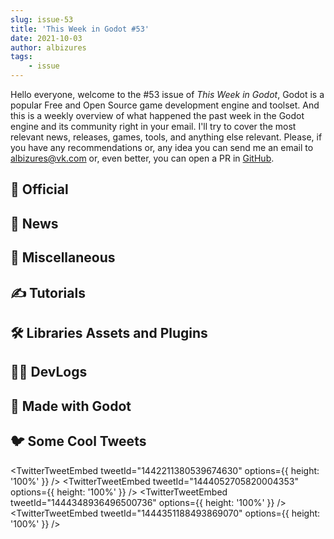 ```yaml
---
slug: issue-53
title: 'This Week in Godot #53'
date: 2021-10-03
author: albizures
tags:
	- issue
---
```


Hello everyone, welcome to the #53 issue of _This Week in Godot_, Godot is a popular Free and Open Source game development engine and toolset. And this is a weekly overview of what happened the past week in the Godot engine and its community right in your email. I'll try to cover the most relevant news, releases, games, tools, and anything else relevant. Please, if you have any recommendations or, any idea you can send me an email to albizures@vk.com or, even better, you can open a PR in [GitHub](https://github.com/albizures/ThisWeekInGodot).

## 👮 Official

<Card
	author="Bastiaan Olij"
	link="https://godotengine.org/article/introducing-gd-extensions"
	section="Official"
	label="Introducing GDNative’s successor, GDExtension"
	description="Godot is getting a new plugin interface called GDExtension, an evolution of GDNative."
	publisher="Godot Engine"
	icon="https://godotengine.org/themes/godotengine/assets/favicon.png"
	cover="https://godotengine.org/storage/app/uploads/public/615/1af/2c5/6151af2c5f132737201406.png"
	date="2021-09-27T09:00:00.000Z"
/>

<Card
	author="Rémi Verschelde"
	link="https://godotengine.org/article/maintenance-release-godot-3-3-4"
	section="Official"
	label="Maintenance release: Godot 3.3.4"
	description="Godot 3.3.4 is a maintenance release and a recommended update for all Godot 3.x users. "
	publisher="Godot Engine"
	icon="https://godotengine.org/themes/godotengine/assets/favicon.png"
	cover="https://godotengine.org/storage/app/uploads/public/615/6f0/e4d/6156f0e4d51a0814323028.jpg"
	date="2021-10-01T09:00:00.000Z"
/>

## 📰 News

<Card
	author="Gamefromscratch"
	link="https://youtu.be/7PpOgnujtAg"
	section="News"
	label="GDNative is Dead. Long Live GDExtension!"
	description="Today Godot have just merged changes to the GDNative extension system."
	publisher="YouTube"
	icon="https://www.youtube.com/s/desktop/18284868/img/favicon_144x144.png"
	cover="https://i.ytimg.com/vi/7PpOgnujtAg/maxresdefault.jpg"
	date="2021-09-27T00:00:00.000Z"
/>

<Card
	author="Redefine Gamedev"
	link="https://youtu.be/4RmFpXF1n1s"
	section="News"
	label="The Godot Event you shouldn’t miss"
	description="GoGodotJam is Godot’s Community Festival with a Jam. The first version was in May 2021. The next one is confirmed soon."
	publisher="YouTube"
	icon="https://www.youtube.com/s/desktop/18284868/img/favicon_144x144.png"
	cover="https://i.ytimg.com/vi/4RmFpXF1n1s/maxresdefault.jpg"
	date="2021-10-01T00:00:00.000Z"
/>

## 🤷 Miscellaneous

<Card
	author="theAleks"
	link="https://youtu.be/fR5Yur8m630"
	section="Miscellaneous"
	label="Making a game in an hour in Godot"
	description="Today I decided to try to make a game in an hour using the Godot game engine."
	publisher="YouTube"
	icon="https://www.youtube.com/s/desktop/18284868/img/favicon_144x144.png"
	cover="https://i.ytimg.com/vi/fR5Yur8m630/maxresdefault.jpg"
	date="2021-10-02T00:00:00.000Z"
/>

<Card
	author="Gonzalo Gutiérrez"
	link="https://godotes.com/issues/sorry-godot-bros"
	section="Miscellaneous"
	label="“Sorry Godot Bros” - Mark Brown"
	description="Godot will...not be the engine Mark Brown will use for his first attempt at making a game."
	publisher="Godot Notes"
	icon="https://godotes.com/content/images/2020/12/GodotesLogo2-3.svg"
	cover="https://godotes.com/content/images/2021/10/tutorialgmtk-2.png"
	date="2021-10-01T18:22:15.000Z"
/>

<Card
	author="AhmedElTabarani"
	link="https://github.com/AhmedElTabarani/AnimationRecorder"
	section="Miscellaneous"
	label="Animation Recorder"
	description="a tool that Recording any animation of AnimationPlayer"
	publisher="GitHub"
	icon="https://github.com/windows-tile.png"
	cover="https://opengraph.githubassets.com/b9af6f23c437466eb5f123f4a5905b741bd6e8b572809713132fa9a43aec84d7/AhmedElTabarani/AnimationRecorder"
	date="2021-10-02T09:00:00.000Z"
/>

<Card
	author="CodingKaiju"
	link="https://youtu.be/Nq7gymejIus"
	section="Miscellaneous"
	label="Godot 2D is So Much Better"
	description="Godot 4.0’s tile editor is so cool. The new multiplayer system will make multiplayer games easier to implement."
	publisher="YouTube"
	icon="https://www.youtube.com/s/desktop/18284868/img/favicon_144x144.png"
	cover="https://i.ytimg.com/vi/Nq7gymejIus/maxresdefault.jpg"
	date="2021-10-01T00:00:00.000Z"
/>

<Card
	author="PlayWithFurcifer"
	link="https://youtu.be/vufx7DCMhvs"
	section="Miscellaneous"
	label="Godot Engine Showcase | 10 Amazing Games"
	description="There are so many awesome Godot games coming up. We present 10 of them, covering all kinds of genres!"
	publisher="YouTube"
	icon="https://www.youtube.com/s/desktop/18284868/img/favicon_144x144.png"
	cover="https://i.ytimg.com/vi/vufx7DCMhvs/maxresdefault.jpg"
	date="2021-10-03T00:00:00.000Z"
/>

<Card
	author="PlayWithFurcifer"
	link="https://youtu.be/pc0vifCsfpk"
	section="Miscellaneous"
	label="We Turned The Game of Life into a Dancefloor | Godot Engine"
	description="Find out why we added a Turing complete dancefloor to our Godot Engine indie game."
	publisher="YouTube"
	icon="https://www.youtube.com/s/desktop/18284868/img/favicon_144x144.png"
	cover="https://i.ytimg.com/vi/pc0vifCsfpk/maxresdefault.jpg"
	date="2021-09-26T00:00:00.000Z"
/>

## ✍️ Tutorials

<Card
	author="Duroxxigar"
	link="https://youtu.be/WtCqkYxQBDE"
	section="Tutorials"
	label="Godot Networking 3.x: Learn Godot Networking in 47 minutes"
	description="The viewer is expected to have some experience with Godot. This video does not cover everything about Godot - just the pieces needed to get started with Godot"
	publisher="YouTube"
	icon="https://www.youtube.com/s/desktop/18284868/img/favicon_144x144.png"
	cover="https://i.ytimg.com/vi/WtCqkYxQBDE/maxresdefault.jpg"
	date="2021-10-02T00:00:00.000Z"
/>

<Card
	author="AJ08Coder"
	link="https://youtu.be/yFFFGPK8CSQ"
	section="Tutorials"
	label="How to make Tower Defense game in 10 minutes"
	description="This video will show you how to make a good and easy Tower Defense game in the Godot Engine in 12 minutes!"
	publisher="YouTube"
	icon="https://www.youtube.com/s/desktop/18284868/img/favicon_144x144.png"
	cover="https://i.ytimg.com/vi/yFFFGPK8CSQ/hqdefault.jpg"
	date="2021-10-02T00:00:00.000Z"
/>

<Card
	author="Arith metic"
	link="https://youtu.be/9fbnuKkj5Fw"
	section="Tutorials"
	label="How to Enter a House - Godot Tutorial"
	description="After receiving a request for how to making something like this I thought I might as well make a tutorial."
	publisher="YouTube"
	icon="https://www.youtube.com/s/desktop/18284868/img/favicon_144x144.png"
	cover="https://i.ytimg.com/vi/9fbnuKkj5Fw/maxresdefault.jpg"
	date="2021-10-02T00:00:00.000Z"
/>

<Card
	author="Obi-Gun Kenobi"
	link="https://youtu.be/jyUt7kfPmLY"
	section="Tutorials"
	label="How to make Ragdolls in Godot"
	description="How to make/set up 3D Ragdolls in Godot engine"
	publisher="YouTube"
	icon="https://www.youtube.com/s/desktop/18284868/img/favicon_144x144.png"
	cover="https://i.ytimg.com/vi/jyUt7kfPmLY/maxresdefault.jpg"
	date="2021-10-03T00:00:00.000Z"
/>

<Card
	author="Ghostbit Studios"
	link="https://youtu.be/MKsr119jyzs"
	section="Tutorials"
	label="How to make a Wave Spawner in Godot in under 7 Minutes part 1/2"
	description=""
	publisher="YouTube"
	icon="https://www.youtube.com/s/desktop/18284868/img/favicon_144x144.png"
	cover="https://i.ytimg.com/vi/MKsr119jyzs/maxresdefault.jpg"
	date="2021-09-29T00:00:00.000Z"
/>

<Card
	author="Rungeon"
	link="https://youtu.be/Z5DoZi-YxfI"
	section="Tutorials"
	label="Godot Change shader params from GDScript"
	description=""
	publisher="YouTube"
	icon="https://www.youtube.com/s/desktop/18284868/img/favicon_144x144.png"
	cover="https://i.ytimg.com/vi/Z5DoZi-YxfI/maxresdefault.jpg"
	date="2021-09-30T00:00:00.000Z"
/>

<Card
	author="null"
	link="https://urodelagames.github.io/2021/09/29/godot-tweens-by-example/"
	section="Tutorials"
	label="Godot Tweens by Example"
	description="This blog post gives concrete examples on how to use Godot Tweens."
	publisher="Urodela Games"
	icon="https://urodelagames.github.io/public/urodela-logo-transparent.png"
	cover="https://raw.githubusercontent.com/urodelagames/urodelagames.github.io/master/photos/CloseUp.PNG"
	date="2021-09-29T09:00:00.000Z"
/>

<Card
	author="GDQuest"
	link="https://youtu.be/8Ty39l2YP40"
	section="Tutorials"
	label="The Ultimate Godot Cookbook: Node Essentials (early access)"
	description="Get the 4 free Godot Node Essentials guides"
	publisher="YouTube"
	icon="https://www.youtube.com/s/desktop/18284868/img/favicon_144x144.png"
	cover="https://i.ytimg.com/vi/8Ty39l2YP40/maxresdefault.jpg"
	date="2021-09-30T00:00:00.000Z"
/>

<Card
	author="Kmitt 91"
	link="https://youtu.be/yaxNGUf1FUs"
	section="Tutorials"
	label="Blend Objects with Terrains in Godot 3.3/4.0"
	description="In this Video I show you how you can create a basic mesh-terrain blending with triplanar mapping, in Godot 3.3.3."
	publisher="YouTube"
	icon="https://www.youtube.com/s/desktop/18284868/img/favicon_144x144.png"
	cover="https://i.ytimg.com/vi/yaxNGUf1FUs/maxresdefault.jpg"
	date="2021-10-02T00:00:00.000Z"
/>

## 🛠 Libraries Assets and Plugins

<Card
	author="ImageParSeconde"
	link="https://godotengine.org/asset-library/asset/1047"
	section="Libraries Assets and Add-ons"
	label="Animated LowPoly Pistol"
	description="An animated lowpoly Pistol for your game project!"
	publisher="Godot Asset Library"
	icon="https://godotengine.org/themes/godotengine/assets/favicon.png"
	cover="https://i.ibb.co/r7xhRG1/1.jpg"
	date="2021-09-18"
/>

<Card
	author="QodotPlugin"
	link="https://github.com/QodotPlugin/qodot-plugin"
	section="Libraries Assets and Add-ons"
	label="Godot Plugin"
	description="Quake .map support for Godot"
	publisher="GitHub"
	icon="https://github.com/windows-tile.png"
	cover="https://repository-images.githubusercontent.com/224946052/06acfd80-38c3-11ea-8546-fc1c11be70c1"
	date="2021-09-30T09:00:00.000Z"
/>

<Card
	author="arlez80"
	link="https://godotshaders.com/shader/radical-blur-shader/"
	section="Libraries Assets and Add-ons"
	label="Radial Blur Shader"
	description="A radial blur shader."
	publisher="Godot Shaders"
	icon="https://godotshaders.com/wp-content/uploads/2021/01/favicon.png"
	cover="http://godotshaders.com/wp-content/uploads/2021/01/ss.jpg"
	date="2021-09-29T08:00:51.000Z"
/>

<Card
	author="AndreaTerenz"
	link="https://godotshaders.com/shader/simple-spatial-crt-effect/"
	section="Libraries Assets and Add-ons"
	label="Simple spatial CRT effect"
	description="Simple spatial shaders for a fake CRT effect, useful for in-game screens"
	publisher="Godot Shaders"
	icon="https://godotshaders.com/wp-content/uploads/2021/01/favicon.png"
	cover="http://godotshaders.com/wp-content/uploads/2021/01/Cover-5.jpg"
	date="2021-09-27T17:34:42.000Z"
/>

<Card
	author="DeerTears"
	link="https://godotshaders.com/shader/screenspace-tiled-texturing/"
	section="Libraries Assets and Add-ons"
	label="Screenspace Tiled Texturing"
	description="A way to mimic textured animation, “the Chowder effect”, or “the Gankutsuou effect”."
	publisher="Godot Shaders"
	icon="https://godotshaders.com/wp-content/uploads/2021/01/favicon.png"
	cover="https://godotshaders.com/wp-content/uploads/2021/01/banner-1.png"
	date="2021-09-30T00:34:05.000Z"
/>

<Card
	author="Hugo4IT"
	link="https://godotengine.org/asset-library/asset/1063"
	section="Libraries Assets and Add-ons"
	label="Iconify"
	description="Iconify offers an easily accessible Icon picker so you can focus on building a good editor UI without constantly switching tabs to assign them via script."
	publisher="Godot Asset Library"
	icon="https://godotengine.org/themes/godotengine/assets/favicon.png"
	cover="https://raw.githubusercontent.com/Hugo4IT/Iconify/master/res/Icon.png"
	date="2021-10-03"
/>

<Card
	author="Skelteon"
	link="https://godotengine.org/asset-library/asset/1058"
	section="Libraries Assets and Add-ons"
	label="GoDAW"
	description="GoDAW introduces custom nodes that allow devs to generate sound effects in real-time, using ADSR envelopes."
	publisher="Godot Asset Library"
	icon="https://godotengine.org/themes/godotengine/assets/favicon.png"
	cover="https://github.com/RoseAndres/GoDAW/raw/main/godaw/addons/godaw/godaw_channel_orange-blue_150x150.png"
	date="2021-09-30"
/>

## 🧑‍💻 DevLogs

<Card
	author="Quantum Code"
	link="https://youtu.be/q3wh8WGmS-U"
	section="DevLogs"
	label="Adding Citizens to my 2D Infinite City Builder"
	description="Devlog 4: An original and unique 2D strategy /city builder game made with #GodotEngine and C#"
	publisher="YouTube"
	icon="https://www.youtube.com/s/desktop/18284868/img/favicon_144x144.png"
	cover="https://i.ytimg.com/vi/q3wh8WGmS-U/maxresdefault.jpg"
	date="2021-10-02T00:00:00.000Z"
/>

<Card
	author="Devinthewater"
	link="https://youtu.be/0F1RFzcJOxU"
	section="DevLogs"
	label="I Added More Demons | Penitent Devlog 14"
	description="I’ve spent some more time modelling, rigging, texturing and what not."
	publisher="YouTube"
	icon="https://www.youtube.com/s/desktop/18284868/img/favicon_144x144.png"
	cover="https://i.ytimg.com/vi/0F1RFzcJOxU/maxresdefault.jpg"
	date="2021-10-01T00:00:00.000Z"
/>

<Card
	author="MrEliptik"
	link="https://youtu.be/siM7FhrnuB8"
	section="DevLogs"
	label="Testing NEW MAPS! (DASHPONG devlog #3)"
	description="In this third devlog, I’ll show you new maps I’ve created, some tests for the Steam integration and various bug fixes and improvements!"
	publisher="YouTube"
	icon="https://www.youtube.com/s/desktop/18284868/img/favicon_144x144.png"
	cover="https://i.ytimg.com/vi/siM7FhrnuB8/maxresdefault.jpg"
	date="2021-10-01T00:00:00.000Z"
/>

<Card
	author="RyderGaming"
	link="https://youtu.be/2dLS6Sxz9qE"
	section="DevLogs"
	label="Miért használj verziókezelő szoftvereket - Veloce Devlog #1"
	description="Magyar felirat elérhető, kattints a feliratok gombra."
	publisher="YouTube"
	icon="https://www.youtube.com/s/desktop/18284868/img/favicon_144x144.png"
	cover="https://i.ytimg.com/vi/2dLS6Sxz9qE/maxresdefault.jpg"
	date="2021-10-03T00:00:00.000Z"
/>

<Card
	author="DawnDev"
	link="https://youtu.be/v1hK7qBHkXM"
	section="DevLogs"
	label="Releasing my Game!!! - Devlog 5 (Godot)"
	description="Hey Guys, and welcome to my final devlog on my game Slime Smashers!!"
	publisher="YouTube"
	icon="https://www.youtube.com/s/desktop/18284868/img/favicon_144x144.png"
	cover="https://i.ytimg.com/vi/v1hK7qBHkXM/maxresdefault.jpg"
	date="2021-10-02T00:00:00.000Z"
/>

<Card
	author="Agni Rakai Sahakarya"
	link="https://youtu.be/i2wUaNW6WFo"
	section="DevLogs"
	label="Combat System and Enemy AI in Godot Engine, Wijayakusuma devlog 4"
	description=""
	publisher="YouTube"
	icon="https://www.youtube.com/s/desktop/18284868/img/favicon_144x144.png"
	cover="https://i.ytimg.com/vi/i2wUaNW6WFo/maxresdefault.jpg"
	date="2021-09-30T00:00:00.000Z"
/>

<Card
	author="DevDuck"
	link="https://youtu.be/shiwiKd-R3g"
	section="DevLogs"
	label="Building the Feature I’ve Always Wanted in my Dream RPG!"
	description="Welcome to another devlog for Dauphin! In this episode I start building out a brand new, core part of Dauphin’s gameplay"
	publisher="YouTube"
	icon="https://www.youtube.com/s/desktop/18284868/img/favicon_144x144.png"
	cover="https://i.ytimg.com/vi/shiwiKd-R3g/maxresdefault.jpg"
	date="2021-09-26T00:00:00.000Z"
/>

<Card
	author="OraNN"
	link="https://youtu.be/9xwINzdCRws"
	section="DevLogs"
	label="Astreterre - Devlog 06 - English Version - Creeper Explosion!"
	description="I am modifying the organization of the nodes of the creatures and the scripts to improve the combat."
	publisher="YouTube"
	icon="https://www.youtube.com/s/desktop/18284868/img/favicon_144x144.png"
	cover="https://i.ytimg.com/vi/9xwINzdCRws/maxresdefault.jpg"
	date="2021-09-29T00:00:00.000Z"
/>

## 🤖 Made with Godot

<Card
	author="Solo CodeNet"
	link="https://youtu.be/Dy5NFTqW0EY"
	section="Made with Godot"
	label="20 tricks in 2 minutes"
	description=""
	publisher="YouTube"
	icon="https://www.youtube.com/s/desktop/18284868/img/favicon_144x144.png"
	cover="https://i.ytimg.com/vi/Dy5NFTqW0EY/maxresdefault.jpg"
	date="2021-10-02T00:00:00.000Z"
/>

<Card
	author="Ben Lega"
	link="https://store.steampowered.com/app/1626620/NeJ/"
	section="Made with Godot"
	label="NeJ"
	description="To be able to defend his little puppy, NeJ needs to embrace his inner darkness."
	publisher="Steam"
	icon="https://store.steampowered.com/favicon.ico"
	cover="https://cdn.akamai.steamstatic.com/steam/apps/1626620/capsule_616x353.jpg?t=1633089597"
	date="null"
/>

<Card
	author="Guy Unger"
	link="https://store.steampowered.com/app/1619870/The_Ballad_of_Bonky/"
	section="Made with Godot"
	label="The Ballad of Bonky"
	description="The Ballad of Bonky is a bouncy arcade adventure! Whack your enemies to shoot ’em bouncing around the room like bullets."
	publisher="Steam"
	icon="https://store.steampowered.com/favicon.ico"
	cover="https://cdn.akamai.steamstatic.com/steam/apps/1619870/capsule_616x353.jpg?t=1633193811"
	date="null"
/>

<Card
	author="Paul Leduc"
	link="https://store.steampowered.com/app/1678980/Reef_Rumble/"
	section="Made with Godot"
	label="Reef Rumble"
	description="Take control of your custom jellyfish and battle with your friends in highly dynamic physic-based fights, for fun or to see who is the best."
	publisher="Steam"
	icon="https://store.steampowered.com/favicon.ico"
	cover="https://cdn.akamai.steamstatic.com/steam/apps/1678980/capsule_616x353.jpg?t=1633108986"
	date="null"
/>

<Card
	author="DjokaGames"
	link="https://youtu.be/xb0_t9OCrQ4"
	section="Made with Godot"
	label="Move Dodge and Kill - Demo trailer for Steam and Itchio"
	description="Dodge the enemies shot and kill them with different weapons."
	publisher="YouTube"
	icon="https://www.youtube.com/s/desktop/18284868/img/favicon_144x144.png"
	cover="https://i.ytimg.com/vi/xb0_t9OCrQ4/maxresdefault.jpg"
	date="2021-10-02T00:00:00.000Z"
/>

<Card
	author="voithos"
	link="https://voithos.itch.io/neoncycles"
	section="Made with Godot"
	label="NeonCycles"
	description="Light the path."
	publisher="itch.io"
	icon="https://img.itch.zone/aW1nLzY5MjgxNjIucG5n/32x32%23/%2F8tCPm.png"
	cover="https://img.itch.zone/aW1nLzY5MjgxNjIucG5n/original/Tx%2FUiL.png"
	date="2021-09-27T14:31:19.394Z"
/>

<Card
	author="Daisy Games"
	link="https://store.steampowered.com/app/1706170/Dark_Crypt/"
	section="Made with Godot"
	label="Dark Crypt"
	description="Dark Crypt is a turn-based puzzler with a horror theme."
	publisher="Steam"
	icon="https://store.steampowered.com/favicon.ico"
	cover="https://cdn.akamai.steamstatic.com/steam/apps/1706170/capsule_616x353.jpg?t=1633116138"
	date="null"
/>

<Card
	author="bitmagine Studio"
	link="https://youtu.be/ULaNzzf6MfI"
	section="Made with Godot"
	label="A Blob and his Box - Trailer (Precision puzzle-platformer)"
	description="Enter a fast-paced adventure of precision platforming and physics."
	publisher="YouTube"
	icon="https://www.youtube.com/s/desktop/18284868/img/favicon_144x144.png"
	cover="https://i.ytimg.com/vi/ULaNzzf6MfI/maxresdefault.jpg"
	date="2021-09-16T00:00:00.000Z"
/>

<Card
	author="Harmony Honey"
	link="https://harmony-hunnie.itch.io/tinycrate"
	section="Made with Godot"
	label="Tiny Crate"
	description="Throw Crates And Reach The Portal! (: Puzzle-Platforming Action! <3"
	publisher="itch.io"
	icon="https://img.itch.zone/aW1nLzcwNzE0NzMucG5n/32x32%23/IEonme.png"
	cover="https://img.itch.zone/aW1nLzcwNzE0NTguZ2lm/original/71vmNa.gif"
	date="2021-10-02T21:31:22.595Z"
/>

<Card
	author="Kamil"
	link="https://youtu.be/Kbdl1U3kDD8"
	section="Made with Godot"
	label="Long Tail - demo gameplay"
	description="Gameplay from my upcoming snake-like 2D puzzle game"
	publisher="YouTube"
	icon="https://www.youtube.com/s/desktop/18284868/img/favicon_144x144.png"
	cover="https://i.ytimg.com/vi/Kbdl1U3kDD8/maxresdefault.jpg"
	date="2021-09-27T00:00:00.000Z"
/>

<Card
	author="gamedevboi"
	link="https://gamedevboi.itch.io/versteckt-demo"
	section="Made with Godot"
	label="Versteckt"
	description="Versteckt (the hidden) is a Survival Cosmic Horror game set in the woods of Argentina"
	publisher="itch.io"
	icon="https://img.itch.zone/aW1nLzcxMDcxODcucG5n/32x32%23/TrYMtw.png"
	cover="https://img.itch.zone/aW1nLzcxMDcxODcucG5n/original/hgkwLH.png"
	date="2021-10-03T11:31:24.114Z"
/>

<Card
	author="Robert-Jan Zandvoort"
	link="https://youtu.be/j5i0_R1eRnM"
	section="Made with Godot"
	label="The Bog - Godot Showcase 2021"
	description=""
	publisher="YouTube"
	icon="https://www.youtube.com/s/desktop/18284868/img/favicon_144x144.png"
	cover="https://i.ytimg.com/vi/j5i0_R1eRnM/maxresdefault.jpg"
	date="2021-09-27T00:00:00.000Z"
/>

<Card
	author="destrakz"
	link="https://youtu.be/JphCTqXWi_c"
	section="Made with Godot"
	label="Cloaks And Capes - Steam Next Fest Demo Trailer"
	description="The long awaited festival has finally come!"
	publisher="YouTube"
	icon="https://www.youtube.com/s/desktop/18284868/img/favicon_144x144.png"
	cover="https://i.ytimg.com/vi/JphCTqXWi_c/hqdefault.jpg"
	date="2021-10-01T00:00:00.000Z"
/>

<Card
	author="MrEliptik"
	link="https://youtu.be/amAn3_1KC9M"
	section="Made with Godot"
	label="Dashpong | New Steam trailer (September 2021)"
	description=""
	publisher="YouTube"
	icon="https://www.youtube.com/s/desktop/18284868/img/favicon_144x144.png"
	cover="https://i.ytimg.com/vi/amAn3_1KC9M/maxresdefault.jpg"
	date="2021-09-28T00:00:00.000Z"
/>

## 🐦 Some Cool Tweets

<TwitterTweetEmbed
	tweetId="1442211380539674630"
	options={{ height: '100%' }}
/>
<TwitterTweetEmbed
	tweetId="1444052705820004353"
	options={{ height: '100%' }}
/>
<TwitterTweetEmbed
	tweetId="1444348936496500736"
	options={{ height: '100%' }}
/>
<TwitterTweetEmbed
	tweetId="1444351188493869070"
	options={{ height: '100%' }}
/>
